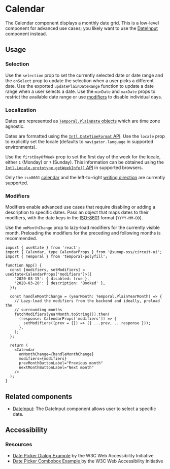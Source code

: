
<Meta of={Stories} />

# Calendar

<Status variant="stable" />

The Calendar component displays a monthly date grid. This is a low-level component for advanced use cases; you likely want to use the [DateInput](Forms/DateInput/Base) component instead.

<Story of={Stories.Base} />
<Props />

## Usage

### Selection

Use the `selection` prop to set the currently selected date or date range and the `onSelect` prop to update the selection when a user picks a different date. Use the exported `updatePlainDateRange` function to update a date range when a user selects a date. Use the `minDate` and `maxDate` props to restrict the available date range or use [modifiers](#modifiers) to disable individual days.

<Story of={Stories.Range} />

### Localization

Dates are represented as [`Temporal.PlainDate` objects](https://tc39.es/proposal-temporal/docs/plaindate.html) which are time zone agnostic.

Dates are formatted using the [`Intl.DateTimeFormat` API](https://developer.mozilla.org/en-US/docs/Web/JavaScript/Reference/Global_Objects/Intl/DateTimeFormat). Use the `locale` prop to explicitly set the locale (defaults to `navigator.language` in supported environments).

Use the `firstDayOfWeek` prop to set the first day of the week for the locale, either `1` (Monday) or `7` (Sunday). This information can be obtained using the [`Intl.Locale.prototype.getWeekInfo()` API](https://developer.mozilla.org/en-US/docs/Web/JavaScript/Reference/Global_Objects/Intl/Locale/getWeekInfo#firstday) in supported browsers.

Only the `iso8601` [calendar](https://developer.mozilla.org/en-US/docs/Web/JavaScript/Reference/Global_Objects/Intl/Locale/getCalendars#supported_calendar_types) and the left-to-right [writing direction](https://developer.mozilla.org/en-US/docs/Web/HTML/Global_attributes/dir) are currently supported.

<Story of={Stories.Localized} />

### Modifiers

Modifiers enable advanced use cases that require disabling or adding a description to specific dates. Pass an object that maps dates to their modifiers, with the date keys in the [ISO-8601](https://en.wikipedia.org/wiki/ISO_8601) format (`YYYY-MM-DD`).

<Story of={Stories.Modifiers} />

Use the `onMonthChange` prop to lazy-load modifiers for the currently visible month. Preloading the modifiers for the preceding and following months is recommended.

```tsx
import { useState } from 'react';
import { Calendar, type CalendarProps } from '@sumup-oss/circuit-ui';
import { Temporal } from 'temporal-polyfill';

function App() {
  const [modifiers, setModifiers] = useState<CalendarProps['modifiers']>({
    '2020-03-15': { disabled: true },
    '2020-03-20': { description: 'Booked' },
  });

  const handleMonthChange = (yearMonth: Temporal.PlainYearMonth) => {
    // Lazy-load the modifiers from the backend and ideally, preload the
    // surrounding months
    fetchModifiers(yearMonth.toString()).then(
      (response: CalendarProps['modifiers']) => {
        setModifiers((prev = {}) => ({ ...prev, ...response }));
      },
    );
  };

  return (
    <Calendar
      onMonthChange={handleMonthChange}
      modifiers={modifiers}
      prevMonthButtonLabel="Previous month"
      nextMonthButtonLabel="Next month"
    />
  );
}
```

## Related components

- [DateInput](Forms/DateInput/Base): The DateInput component allows user to select a specific date.

## Accessibility

### Resources

- [Date Picker Dialog Example](https://www.w3.org/WAI/ARIA/apg/patterns/dialog-modal/examples/datepicker-dialog/) by the W3C Web Accessibility Initiative
- [Date Picker Combobox Example ](https://www.w3.org/WAI/ARIA/apg/patterns/combobox/examples/combobox-datepicker/) by the W3C Web Accessibility Initiative

